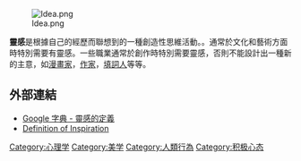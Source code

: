 {{unreferenced|time=2011-07-11T22:32:27+00:00}}
[[File:Idea.png|thumb]]

'''靈感'''是根據自己的經歷而聯想到的一種創造性思維活動。{{fact|靈感通常於腦海裡只出現一瞬間}}。通常於文化和藝術方面時特別需要有靈感。一些職業通常於創作時特別需要靈感，否則不能設計出一種新的主意，如[[漫畫家|漫畫家]]，[[作家|作家]]，[[填詞人|填詞人]]等等。

== 外部連結 ==
*[http://www.google.com/dictionary?langpair=zh-TW|zh-TW&q=靈感 Google 字典 - 靈感的定義]
*[http://dictionary.reference.com/browse/inspiration Definition of Inspiration] {{Wayback|url=http://dictionary.reference.com/browse/inspiration |date=20160307222642 }}{{en}}

{{Authority control}}
{{Culture-stub}}

[[Category:心理学|Category:心理学]]
[[Category:美学|Category:美学]]
[[Category:人類行為|Category:人類行為]]
[[Category:积极心态|Category:积极心态]]